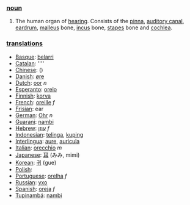 === [[noun]] ===

#The human organ of [[hearing]].  Consists of the [[pinna]], [[auditory canal]], [[eardrum]], [[malleus]] bone, [[incus]] bone, [[stapes]] bone and [[cochlea]].

=== [[translation]]s ===

*[[Basque]]: [[belarri]]
*[[Catalan]]: [[]] ''''
*[[Chinese]]: [[]] ()
*[[Danish]]: [[øre]]
*[[Dutch]]: [[oor]] ''n''
*[[Esperanto]]: [[orelo]]
*[[Finnish]]: [[korva]]
*[[French]]: [[oreille]] ''f''
*[[Frisian]]: ear
*[[German]]: [[Ohr]] ''n''
*[[Guarani]]: [[nambi]]
*[[Hebrew]]: [[עוזן]] ''f''
*[[Indonesian]]: [[telinga]], [[kuping]]
*[[Interlingua]]: [[aure]], [[auricula]]
*[[Italian]]: [[orecchio]] ''m''
*[[Japanese]]: [[耳]] (みみ, mimi)
*[[Korean]]: [[귀]] (gue)
*[[Polish]]: [[]]
*[[Portuguese]]: [[orelha]] ''f''
*[[Russian]]: [[ухо]]
*[[Spanish]]: [[oreja]] ''f''
*[[Tupinambá]]: [[nambi]]